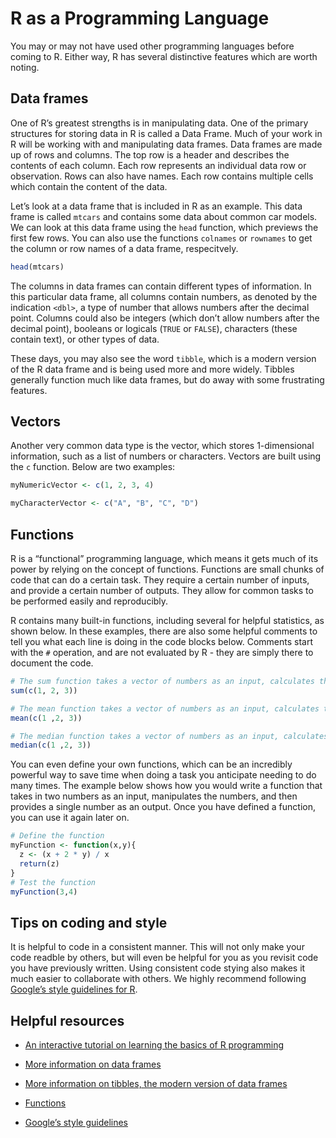 # R as a Programming Language

You may or may not have used other programming languages before coming to R. Either way, R has several distinctive features which are worth noting.

## Data frames

One of R's greatest strengths is in manipulating data. One of the primary structures for storing data in R is called a Data Frame. Much of your work in R will be working with and manipulating data frames. Data frames are made up of rows and columns. The top row is a header and describes the contents of each column. Each row represents an individual data row or observation. Rows can also have names. Each row contains multiple cells which contain the content of the data.

Let's look at a data frame that is included in R as an example. This data frame is called `mtcars` and contains some data about common car models. We can look at this data frame using the `head` function, which previews the first few rows. You can also use the functions `colnames` or `rownames` to get the column or row names of a data frame, respecitvely.

```r
head(mtcars)
```
The columns in data frames can contain different types of information. In this particular data frame, all columns contain numbers, as denoted by the indication `<dbl>`, a type of number that allows numbers after the decimal point. Columns could also be integers (which don't allow numbers after the decimal point), booleans or logicals (`TRUE` or `FALSE`), characters (these contain text), or other types of data.

These days, you may also see the word `tibble`, which is a modern version of the R data frame and is being used more and more widely. Tibbles generally function much like data frames, but do away with some frustrating features.

## Vectors
Another very common data type is the vector, which stores 1-dimensional information, such as a list of numbers or characters. Vectors are built using the `c` function. Below are two examples:
```r
myNumericVector <- c(1, 2, 3, 4)

myCharacterVector <- c("A", "B", "C", "D")
```

## Functions
R is a "functional" programming language, which means it gets much of its power by relying on the concept of functions. Functions are small chunks of code that can do a certain task. They require a certain number of inputs, and provide a certain number of outputs. They allow for common tasks to be performed easily and reproducibly.

R contains many built-in functions, including several for helpful statistics, as shown below. In these examples, there are also some helpful comments to tell you what each line is doing in the code blocks below. Comments start with the `#` operation, and are not evaluated by R - they are simply there to document the code. 
```r
# The sum function takes a vector of numbers as an input, calculates the sum of those numbers, and produces a single number as an output
sum(c(1, 2, 3))

# The mean function takes a vector of numbers as an input, calculates the mean of those numbers, and produces a single number as an
mean(c(1 ,2, 3))

# The median function takes a vector of numbers as an input, calculates the median of those numbers, and produces a single number as an
median(c(1 ,2, 3))
```

You can even define your own functions, which can be an incredibly powerful way to save time when doing a task you anticipate needing to do many times. The example below shows how you would write a function that takes in two numbers as an input, manipulates the numbers, and then provides a single number as an output. Once you have defined a function, you can use it again later on.

```r
# Define the function
myFunction <- function(x,y){
  z <- (x + 2 * y) / x
  return(z)
}
# Test the function
myFunction(3,4)
```

## Tips on coding and style
It is helpful to code in a consistent manner. This will not only make your code readble by others, but will even be helpful for you as you revisit code you have previously written. Using consistent code stying also makes it much easier to collaborate with others. We highly recommend following [Google's style guidelines for R](https://google.github.io/styleguide/Rguide.xml).

## Helpful resources
+ [An interactive tutorial on learning the basics of R programming](https://tutorials.shinyapps.io/04-Programming-Basics/#section-welcome)
+ [More information on data frames](http://www.r-tutor.com/r-introduction/data-frame)  

+ [More information on tibbles, the modern version of data frames](https://cran.r-project.org/web/packages/tibble/vignettes/tibble.html)  

+ [Functions](http://adv-r.had.co.nz/Functional-programming.html)  

+ [Google's style guidelines](https://google.github.io/styleguide/Rguide.xml)  